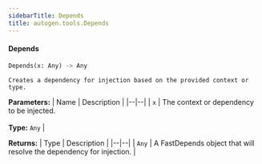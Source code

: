 ```yaml
---
sidebarTitle: Depends
title: autogen.tools.Depends
---
```


<code class="doc-symbol doc-symbol-heading doc-symbol-function"></code>
#### Depends
<a href="#autogen.tools..Depends" class="headerlink" title="Permanent link"></a>

```python
Depends(x: Any) -> Any
```

    Creates a dependency for injection based on the provided context or type.

<b>Parameters:</b>
| Name | Description |
|--|--|
| `x` | The context or dependency to be injected.<br/><br/>**Type:** `Any` |

<b>Returns:</b>
| Type | Description |
|--|--|
| `Any` | A FastDepends object that will resolve the dependency for injection. |

<br />